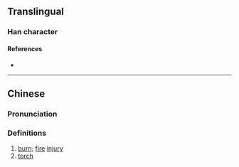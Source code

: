 {{character info}}
==Translingual==

===Han character===
{{Han char|rn=86|rad=火|as=12|sn=16|four=|canj=OOF,XOOF|ids=⿱⿰隹欠灬}}

====References====
* {{Han ref|kx=0684.161|hdz=32240.031|uh=71DE|ud=29150}}

----

==Chinese==
{{zh-forms}}

===Pronunciation===
{{zh-pron
|m=jiǎo
|c=ziu3
|mc=
|oc=
|ma=
|cat=n
}}

===Definitions===
{{zh-hanzi}}

# [[burn]]; [[fire]] [[injury]]
# [[torch]] {{gl|stick with a flame on one end}}